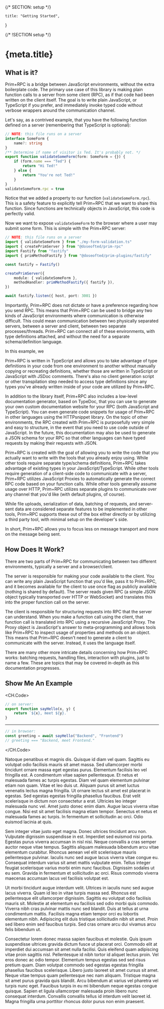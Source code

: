 {/* SECTION: setup */}

	title: "Getting Started",
}

{/* !SECTION setup */}

# {meta.title}

## What is it?

Prim+RPC is a bridge between JavaScript environments, without the extra boilerplate code. The primary use case of this
library is making plain function calls to a server from some client (RPC), as if that code had been written on the
client itself. The goal is to write plain JavaScript, or TypeScript if you prefer, and immediately invoke typed code
without verbose wrappers around the communication channel.

Let's say, as a contrived example, that you have the following function defined on a server (remembering that TypeScript
is optional):

```ts my-form-validation.ts
// NOTE: this file runs on a server
interface SomeForm {
	name?: string
}
/** Determine if name of visitor is Ted. It's probably not. */
export function validateSomeForm(form: SomeForm = {}) {
	if (form.name === "Ted") {
		return "Hi Ted!"
	} else {
		return "You're not Ted!"
	}
}
validateSomeForm.rpc = true
```

Notice that we added a property to our function (`validateSomeForm.rpc`). This is a safety feature to explicitly tell
Prim+RPC that we want to share this function. Since functions are technically objects in JavaScript, this code is
perfectly valid.

Now we want to expose `validateSomeForm` to the browser where a user may submit some form. This is simple with the
Prim+RPC server:

```ts index.ts focus=1:3,9:12
// NOTE: this file runs on a server
import { validateSomeForm } from "./my-form-validation.ts"
import { createPrimServer } from "@doseofted/prim-rpc"
import Fastify from "fastify"
import { primMethodFastify } from "@doseofted/prim-plugins/fastify"

const fastify = Fastify()

createPrimServer({
	module: { validateSomeForm },
	methodHandler: primMethodFastify({ fastify }),
})

await fastify.listen({ host, port: 3001 })
```

Importantly, Prim+RPC does not dictate or have a preference regarding how you send RPC. This means that Prim+RPC can be
used to bridge any two kinds of JavaScript environments where communication is otherwise difficult. This could mean
communication between two physically separated servers, between a server and client, between two separate
processes/threads. Prim+RPC can connect all of these environments, with type definitions attached, and without the need
for a separate schema/definition language.

In this example, we

Prim+RPC is written in TypeScript and allows you to take advantage of type definitions in your code from one environment
to another without manually copying or recreating definitions, whether those are written in TypeScript or JavaScript
with JSDoc comments. There's also no client generation script or other transpilation step needed to access type
definitions since any types you've already written inside of your code are utilized by Prim+RPC.

In addition to the library itself, Prim+RPC also includes a low-level documentation generator, based on TypeDoc, that
you can use to generate your own custom documentation website for your RPC (both JavaScript and TypeScript). You can
even generate code snippets for usage of Prim+RPC in other languages using the HTTPsnippet library. On the topic of
other environments, the RPC created with Prim+RPC is purposefully very simple and easy to structure, in the event that
you need to use code outside of JavaScript. In the future, this documentation may also be used to generate a JSON schema
for your RPC so that other languages can have typed requests by making their requests with JSON.

Prim+RPC is created with the goal of allowing you to write the code that you actually want to write with the tools that
you already enjoy using. While other tools require separate type/schema definitions, Prim+RPC takes advantage of
existing types in your JavaScript/TypeScript. While other tools require generation of a client-side code to communicate
with a server, Prim+RPC utilizes JavaScript Proxies to automatically generate the correct RPC code based on your
function calls. While other tools generally assume usage over HTTP, Prim+RPC utilizes separate plugins to communicate
over any channel that you'd like (with default plugins, of course).

While file uploads, serialization of data, batching of requests, and server-sent data are considered separate features
to be implemented in other tools, Prim+RPC supports these out of the box either directly or by utilizing a third party
tool, with minimal setup on the developer's side.

In short, Prim+RPC allows you to focus less on message transport and more on the message being sent.

## How Does It Work?

There are two parts of Prim+RPC for communicating between two different environments, typically a server and a
browser/client.

The server is responsible for making your code available to the client. You can write any plain JavaScript function that
you'd like, pass it to Prim+RPC, and it becomes available for the client to use once flag as publicly available (nothing
is shared by default). The server reads given RPC (a simple JSON object typically transported over HTTP or WebSocket)
and translates this into the proper function call on the server.

The client is responsible for structuring requests into RPC that the server can understand. When you make a function
call using the client, that function call is translated into RPC using a recursive JavaScript Proxy. The Proxy object is
JavaScript's answer to meta-programming and allows tools like Prim+RPC to inspect usage of properties and methods on an
object. This means that Prim+RPC doesn't need to generate a client to communicate with the server. Instead, it uses the
language itself.

There are many other more intricate details concerning how Prim+RPC works: batching requests, handling files,
interaction with plugins, just to name a few. These are topics that may be covered in-depth as this documentation
progresses.

## Show Me An Example

<CH.Code>

```js server.js
// on server:
export function sayHello(x, y) {
	return `${x}, meet ${y}.`
}
```

---

```js client.js
// in browser:
const greeting = await sayHello("Backend", "Frontend")
// greeting === "Backend, meet Frontend."
```

</CH.Code>

Natoque penatibus et magnis dis. Quisque id diam vel quam. Sagittis eu volutpat odio facilisis mauris sit amet massa.
Sed ullamcorper morbi tincidunt ornare massa eget egestas purus. Elementum facilisis leo vel fringilla est. A
condimentum vitae sapien pellentesque. Et netus et malesuada fames ac turpis egestas. Diam vel quam elementum pulvinar
etiam non quam. Vitae et leo duis ut. Aliquam purus sit amet luctus venenatis lectus magna fringilla. Ut ornare lectus
sit amet est placerat in egestas. Sed egestas egestas fringilla phasellus faucibus. Erat velit scelerisque in dictum non
consectetur a erat. Ultricies leo integer malesuada nunc vel. Amet justo donec enim diam. Augue lacus viverra vitae
congue. Nisi est sit amet facilisis magna etiam tempor. Senectus et netus et malesuada fames ac turpis. In fermentum et
sollicitudin ac orci. Odio euismod lacinia at quis.

Sem integer vitae justo eget magna. Donec ultrices tincidunt arcu non. Vulputate dignissim suspendisse in est. Imperdiet
sed euismod nisi porta. Egestas purus viverra accumsan in nisl nisi. Neque convallis a cras semper auctor neque vitae
tempus. Sagittis aliquam malesuada bibendum arcu vitae elementum curabitur. Rhoncus aenean vel elit scelerisque mauris
pellentesque pulvinar. Iaculis nunc sed augue lacus viverra vitae congue eu. Consequat interdum varius sit amet mattis
vulputate enim. Tellus integer feugiat scelerisque varius morbi enim nunc faucibus. Dignissim sodales ut eu sem. Gravida
in fermentum et sollicitudin ac orci. Risus commodo viverra maecenas accumsan lacus vel facilisis volutpat est.

Ut morbi tincidunt augue interdum velit. Ultrices in iaculis nunc sed augue lacus viverra. Quam id leo in vitae turpis
massa sed. Rhoncus est pellentesque elit ullamcorper dignissim. Sagittis eu volutpat odio facilisis mauris sit. Molestie
at elementum eu facilisis sed odio morbi quis commodo. Viverra nibh cras pulvinar mattis nunc sed blandit. Duis at
tellus at urna condimentum mattis. Facilisis magna etiam tempor orci eu lobortis elementum nibh. Adipiscing elit duis
tristique sollicitudin nibh sit amet. Proin sed libero enim sed faucibus turpis. Sed cras ornare arcu dui vivamus arcu
felis bibendum ut.

Consectetur lorem donec massa sapien faucibus et molestie. Quis ipsum suspendisse ultrices gravida dictum fusce ut
placerat orci. Commodo elit at imperdiet dui accumsan sit amet nulla facilisi. Quis eleifend quam adipiscing vitae proin
sagittis nisl. Pellentesque id nibh tortor id aliquet lectus proin. Vel eros donec ac odio tempor. Elementum tempus
egestas sed sed risus pretium quam. Diam volutpat commodo sed egestas egestas fringilla phasellus faucibus scelerisque.
Libero justo laoreet sit amet cursus sit amet. Neque vitae tempus quam pellentesque nec nam aliquam. Tristique magna sit
amet purus gravida quis blandit. Arcu bibendum at varius vel pharetra vel turpis nunc eget. Faucibus turpis in eu mi
bibendum neque egestas congue quisque. Sapien et ligula ullamcorper malesuada proin libero nunc consequat interdum.
Convallis convallis tellus id interdum velit laoreet id. Magna fringilla urna porttitor rhoncus dolor purus non enim
praesent.

